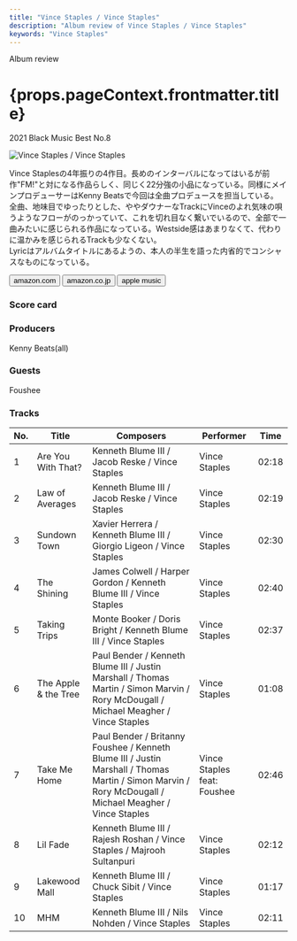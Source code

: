 ```yaml
---
title: "Vince Staples / Vince Staples"
description: "Album review of Vince Staples / Vince Staples"
keywords: "Vince Staples"
---
```






<p className="largeP">Album review</p>
<h1 className="h1--no--margin">{props.pageContext.frontmatter.title}</h1>
<p className="largeP">
  <Link to="/best50/2021/">2021 Black Music Best No.8</Link>
</p>

<Row  className="image-card-group">
	<Column colMd={"3"} colLg={"4"} noGutterMdLeft="">
       <ImageCard>

![Vince Staples / Vince Staples](../../images/cd/vincestaples5L.jpg)

</ImageCard>
	</Column>
	<Column colMd={"4"} colLg={"8"} noGutterMdLeft="">
		<p>
			Vince Staplesの4年振りの4作目。長めのインターバルになってはいるが前作"FM!"と対になる作品らしく、同じく22分強の小品になっている。同様にメインプロデューサーはKenny Beatsで今回は全曲プロデュースを担当している。
			<br/>全曲、地味目でゆったりとした、ややダウナーなTrackにVinceのよれ気味の唄うようなフローがのっかっていて、これを切れ目なく繋いでいるので、全部で一曲みたいに感じられる作品になっている。Westside感はあまりなくて、代わりに温かみを感じられるTrackも少なくない。
			<br/>Lyricはアルバムタイトルにあるようの、本人の半生を語った内省的でコンシャスなものになっている。
		</p>
		<div>
		  <Button className="button-right-mergin"  href="https://amzn.to/34wzGZk" kind="primary" size="small" renderIcon={ArrowUpRight24}>
  	    amazon.com
  	  </Button>
  	  <Button className="button-right-mergin"  href="https://amzn.to/3otsXq2" kind="secondary" size="small" renderIcon={ArrowUpRight24}>
  	    amazon.co.jp
  	  </Button>
			<Button className="button-right-mergin"  href="https://apple.co/3J8RPv5" kind="tertiary" size="small" renderIcon={ArrowUpRight24}>
  	   	apple music
  	  </Button>
			<AdvJS2/>
		</div>
	</Column>
</Row>
<Row >
	<Column colMd={"4"} colLg={"4"} noGutterMdLeft="">
		<div>
		  <h3>Score card</h3>
			<SliderJS1 value="1" />
		  <SliderJS2 value="2" />
			<SliderJS3 value="2" />
		  <SliderJS4 value="8" />
		</div>
	</Column>
	<Column colMd={"8"} colLg={"8"} noGutterMdLeft="">
		<div>
			<h3>Producers</h3>
			<p>
				Kenny Beats(all)
			</p>
			<h3>Guests</h3>
			<p>
				Foushee
			</p>
		</div>
	</Column>
</Row>

<h3>Tracks</h3>

| No. | Title                | Composers                                                                                                                                              | Performer                   | Time  |
| --- | -------------------- | ------------------------------------------------------------------------------------------------------------------------------------------------------ | --------------------------- | ----- |
| 1   | Are You With That?   | Kenneth Blume III / Jacob Reske / Vince Staples                                                                                                        | Vince Staples               | 02:18 |
| 2   | Law of Averages      | Kenneth Blume III / Jacob Reske / Vince Staples                                                                                                        | Vince Staples               | 02:19 |
| 3   | Sundown Town         | Xavier Herrera / Kenneth Blume III / Giorgio Ligeon / Vince Staples                                                                                    | Vince Staples               | 02:30 |
| 4   | The Shining          | James Colwell / Harper Gordon / Kenneth Blume III / Vince Staples                                                                                      | Vince Staples               | 02:40 |
| 5   | Taking Trips         | Monte Booker / Doris Bright / Kenneth Blume III / Vince Staples                                                                                        | Vince Staples               | 02:37 |
| 6   | The Apple & the Tree | Paul Bender / Kenneth Blume III / Justin Marshall / Thomas Martin / Simon Marvin / Rory McDougall / Michael Meagher / Vince Staples                    | Vince Staples               | 01:08 |
| 7   | Take Me Home         | Paul Bender / Britanny Foushee / Kenneth Blume III / Justin Marshall / Thomas Martin / Simon Marvin / Rory McDougall / Michael Meagher / Vince Staples | Vince Staples feat: Foushee | 02:46 |
| 8   | Lil Fade             | Kenneth Blume III / Rajesh Roshan / Vince Staples / Majrooh Sultanpuri                                                                                 | Vince Staples               | 02:12 |
| 9   | Lakewood Mall        | Kenneth Blume III / Chuck Sibit / Vince Staples                                                                                                        | Vince Staples               | 01:17 |
| 10  | MHM                  | Kenneth Blume III / Nils Nohden / Vince Staples                                                                                                        | Vince Staples               | 02:11 |

<Row>
	<Column colMd={3} colLg={3} noGutterMdLeft>
		<Review1 />
	</Column>
	<Column colMd={3} colLg={3} noGutterMdLeft>
		<Review2 />
	</Column>
</Row>

<AdvJS3 />
